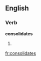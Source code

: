 
==English==

===Verb===
'''consolidates'''

# {{third-person singular of|[[consolidate]]}}

{{anagrams:en/acdeilnoosst}}
[[fr:consolidates]]